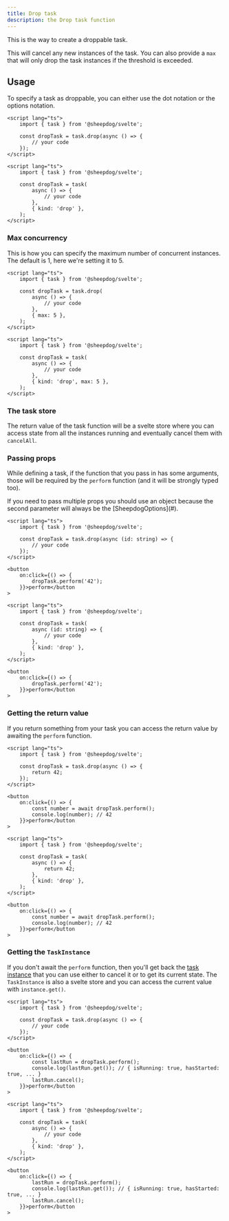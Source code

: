 ```yaml
---
title: Drop task
description: the Drop task function
---
```



This is the way to create a droppable task.

This will cancel any new instances of the task. You can also provide a `max` that will only drop the
task instances if the threshold is exceeded.

## Usage

To specify a task as droppable, you can either use the dot notation or the options notation.

<Tabs syncKey="notation">

<TabItem label="Dot notation">

```svelte
<script lang="ts">
	import { task } from '@sheepdog/svelte';

	const dropTask = task.drop(async () => {
		// your code
	});
</script>
```

</TabItem>

<TabItem label="Options notation">

```svelte
<script lang="ts">
	import { task } from '@sheepdog/svelte';

	const dropTask = task(
		async () => {
			// your code
		},
		{ kind: 'drop' },
	);
</script>
```

</TabItem>

</Tabs>

### Max concurrency

This is how you can specify the maximum number of concurrent instances. The default is 1, here we're
setting it to 5.

<Tabs syncKey="notation">

<TabItem label="Dot notation">

```svelte
<script lang="ts">
	import { task } from '@sheepdog/svelte';

	const dropTask = task.drop(
		async () => {
			// your code
		},
		{ max: 5 },
	);
</script>
```

</TabItem>

<TabItem label="Options notation">

```svelte
<script lang="ts">
	import { task } from '@sheepdog/svelte';

	const dropTask = task(
		async () => {
			// your code
		},
		{ kind: 'drop', max: 5 },
	);
</script>
```

</TabItem>

</Tabs>

### The task store

The return value of the task function will be a svelte store where you can access state from all the
instances running and eventually cancel them with `cancelAll`.

<LinkCard
	href="/getting-started/usage/#task-structure"
	title="Task structure"
	description="Take a look at the Task structure documentation in our Getting started"
/>

### Passing props

While defining a task, if the function that you pass in has some arguments, those will be required
by the `perform` function (and it will be strongly typed too).

<Aside type="caution">
	If you need to pass multiple props you should use an object because the second parameter will
	always be the [SheepdogOptions](#).
</Aside>

<Tabs syncKey="notation">

<TabItem label="Dot notation">

```svelte
<script lang="ts">
	import { task } from '@sheepdog/svelte';

	const dropTask = task.drop(async (id: string) => {
		// your code
	});
</script>

<button
	on:click={() => {
		dropTask.perform('42');
	}}>perform</button
>
```

</TabItem>

<TabItem label="Options notation">

```svelte
<script lang="ts">
	import { task } from '@sheepdog/svelte';

	const dropTask = task(
		async (id: string) => {
			// your code
		},
		{ kind: 'drop' },
	);
</script>

<button
	on:click={() => {
		dropTask.perform('42');
	}}>perform</button
>
```

</TabItem>

</Tabs>

### Getting the return value

If you return something from your task you can access the return value by awaiting the `perform`
function.

<Tabs syncKey="notation">

<TabItem label="Dot notation">

```svelte
<script lang="ts">
	import { task } from '@sheepdog/svelte';

	const dropTask = task.drop(async () => {
		return 42;
	});
</script>

<button
	on:click={() => {
		const number = await dropTask.perform();
		console.log(number); // 42
	}}>perform</button
>
```

</TabItem>

<TabItem label="Options notation">

```svelte
<script lang="ts">
	import { task } from '@sheepdog/svelte';

	const dropTask = task(
		async () => {
			return 42;
		},
		{ kind: 'drop' },
	);
</script>

<button
	on:click={() => {
		const number = await dropTask.perform();
		console.log(number); // 42
	}}>perform</button
>
```

</TabItem>

</Tabs>

### Getting the `TaskInstance`

If you don't await the `perform` function, then you'll get back the
[task instance](/reference/task-instance) that you can use either to cancel it or to get its current
state. The `TaskInstance` is also a svelte store and you can access the current value with
`instance.get()`.

<Tabs syncKey="notation">

<TabItem label="Dot notation">

```svelte
<script lang="ts">
	import { task } from '@sheepdog/svelte';

	const dropTask = task.drop(async () => {
		// your code
	});
</script>

<button
	on:click={() => {
		const lastRun = dropTask.perform();
		console.log(lastRun.get()); // { isRunning: true, hasStarted: true, ... }
		lastRun.cancel();
	}}>perform</button
>
```

</TabItem>

<TabItem label="Options notation">

```svelte
<script lang="ts">
	import { task } from '@sheepdog/svelte';

	const dropTask = task(
		async () => {
			// your code
		},
		{ kind: 'drop' },
	);
</script>

<button
	on:click={() => {
		lastRun = dropTask.perform();
		console.log(lastRun.get()); // { isRunning: true, hasStarted: true, ... }
		lastRun.cancel();
	}}>perform</button
>
```

</TabItem>

</Tabs>
